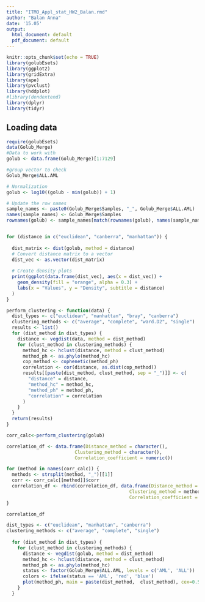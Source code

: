 ---
title: "ITMO_Appl_stat_HW2_Balan.rmd"
author: "Balan Anna"
date: '15.05'
output:
  html_document: default
  pdf_document: default
---

```{r setup, include=FALSE}
knitr::opts_chunk$set(echo = TRUE)
library(golubEsets)
library(ggplot2)
library(gridExtra)
library(ape)
library(pvclust)
library(hddplot)
#library(dendextend)
library(dplyr)
library(tidyr)
```

## Loading data

```{r}
require(golubEsets)
data(Golub_Merge)
#Data to work with
golub <- data.frame(Golub_Merge)[1:7129]

#group vector to check
Golub_Merge$ALL.AML

# Normalization
golub <- log10((golub - min(golub)) + 1)
```




```{r}
# Update the row names
sample_names <- paste0(Golub_Merge$Samples, "_", Golub_Merge$ALL.AML)
names(sample_names) <- Golub_Merge$Samples
rownames(golub) <- sample_names[match(rownames(golub), names(sample_names))]


for (distance in c("euclidean", "canberra", "manhattan")) {
  
  dist_matrix <- dist(golub, method = distance)
  # Convert distance matrix to a vector
  dist_vec <- as.vector(dist_matrix)
  
  # Create density plots
  print(ggplot(data.frame(dist_vec), aes(x = dist_vec)) +
    geom_density(fill = "orange", alpha = 0.3) +  
    labs(x = "Values", y = "Density", subtitle = distance)
  )
}

```

```{r}
perform_clustering <- function(data) {
  dist_types <- c("euclidean", "manhattan", "bray", "canberra")
  clustering_methods <- c("average", "complete", "ward.D2", "single")
  results <- list()
  for (dist_method in dist_types) {
    distance <- vegdist(data, method = dist_method)
    for (clust_method in clustering_methods) {
      method_hc <- hclust(distance, method = clust_method)
      method_ph <- as.phylo(method_hc)
      cop_method <- cophenetic(method_ph)
      correlation <- cor(distance, as.dist(cop_method))
      results[[paste(dist_method, clust_method, sep = "_")]] <- c(
        "distance" = distance,
        "method_hc" = method_hc,
        "method_ph" = method_ph,
        "correlation" = correlation
      )
    }
  }
  return(results)
}

corr_calc<-perform_clustering(golub)

correlation_df <- data.frame(Distance_method = character(),
                         Clustering_method = character(),
                         Correlation_coefficient = numeric())

for (method in names(corr_calc)) {
  methods <- strsplit(method, "_")[[1]]
  corr <- corr_calc[[method]]$corr
  correlation_df <- rbind(correlation_df, data.frame(Distance_method = methods[1],
                                             Clustering_method = methods[2],
                                             Correlation_coefficient = corr))
}

correlation_df
```

```{r}
dist_types <- c("euclidean", "manhattan", "canberra")
clustering_methods <- c("average", "complete", "single")
  
  for (dist_method in dist_types) {
    for (clust_method in clustering_methods) {
      distance <- vegdist(golub, method = dist_method)
      method_hc <- hclust(distance, method = clust_method)
      method_ph <- as.phylo(method_hc)
      status <- factor(Golub_Merge$ALL.AML, levels = c('AML', 'ALL'))
      colors <- ifelse(status == 'AML', 'red', 'blue')
      plot(method_ph, main = paste(dist_method,  clust_method), cex=0.5, tip.color = colors)
    }
  }
```

